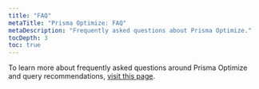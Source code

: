 ```yaml
---
title: "FAQ"
metaTitle: "Prisma Optimize: FAQ"
metaDescription: "Frequently asked questions about Prisma Optimize."
tocDepth: 3
toc: true
---
```


To learn more about frequently asked questions around Prisma Optimize and query recommendations, [visit this page](/postgres/more/faq#query-optimization).

